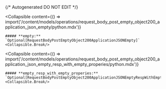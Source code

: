 {/* Autogenerated DO NOT EDIT  */}

<Collapsible
    content={() => import('/content/models/operations/request_body_post_empty_object200_application_json_empty/python.mdx')}
>
    ##### **empty:** `Optional[RequestBodyPostEmptyObject200ApplicationJSONEmpty]`
    <Collapsible.Break/>
</Collapsible>

<Collapsible
    content={() => import('/content/models/operations/request_body_post_empty_object200_application_json_empty_resp_with_empty_properies/python.mdx')}
>
    ##### **empty_resp_with_empty_properies:** `Optional[RequestBodyPostEmptyObject200ApplicationJSONEmptyRespWithEmptyProperies]`
    <Collapsible.Break/>
</Collapsible>

